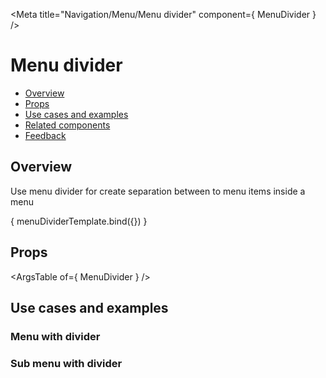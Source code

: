 
<Meta
  title="Navigation/Menu/Menu divider"
  component={ MenuDivider }
/>

<!--- Component template -->


<!--- Component documentation -->

# Menu divider
- [Overview](#overview)
- [Props](#props)
- [Use cases and examples](#use-cases-and-examples)
- [Related components](#related-components)
- [Feedback](#feedback)

## Overview
Use menu divider for create separation between to menu items inside a menu

<Canvas>
  <Story name="Overview">
    { menuDividerTemplate.bind({}) }
  </Story>
</Canvas>

## Props
<ArgsTable of={ MenuDivider } />

## Use cases and examples
### Menu with divider
<Canvas>
  <Story name="Menu with divider">
    <div style={{width: 200}}>
      <Menu>
        <MenuItem title="Menu item 1" />
        <MenuDivider />
        <MenuItem title="Menu item 2" />
      </Menu>
    </div>
  </Story>
</Canvas>

### Sub menu with divider
<Canvas>
  <Story name="Sub menu with divider">
    <div style={{width: 200, height: 90}}>
      <Menu>
        <MenuItem title="Item with sub menu">
          <Menu>
            <MenuItem title="Item 1" />
            <MenuDivider />
            <MenuItem title="Item 2" />
          </Menu>
        </MenuItem>
      </Menu>
    </div>
  </Story>
</Canvas>
